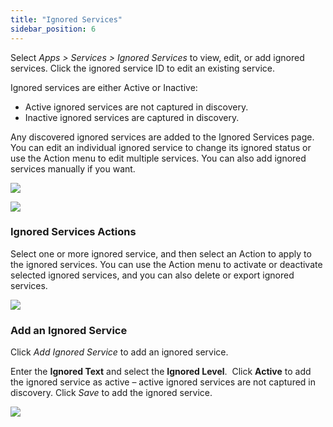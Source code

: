 ```yaml
---
title: "Ignored Services"
sidebar_position: 6
---
```


Select _Apps > Services > Ignored Services_ to view, edit, or add ignored services. Click the ignored service ID to edit an existing service.

Ignored services are either Active or Inactive:

- Active ignored services are not captured in discovery.
- Inactive ignored services are captured in discovery.

Any discovered ignored services are added to the Ignored Services page. You can edit an individual ignored service to change its ignored status or use the Action menu to edit multiple services. You can also add ignored services manually if you want.

![](/assets/images/WEB-293_Service-Ignored-View.png)

![](/assets/images/D42-15730_Ignored-Services-Edit.png)

### Ignored Services Actions

Select one or more ignored service, and then select an Action to apply to the ignored services. You can use the Action menu to activate or deactivate selected ignored services, and you can also delete or export ignored services.

![](/assets/images/WEB-293_Service-Ignored-View-Action_Menu.png)

### Add an Ignored Service

Click _Add Ignored Service_ to add an ignored service.

Enter the **Ignored Text** and select the **Ignored Level**.  Click **Active** to add the ignored service as active – active ignored services are not captured in discovery. Click _Save_ to add the ignored service.

![](/assets/images/WEB-293_Service-Ignored-Add.png)

